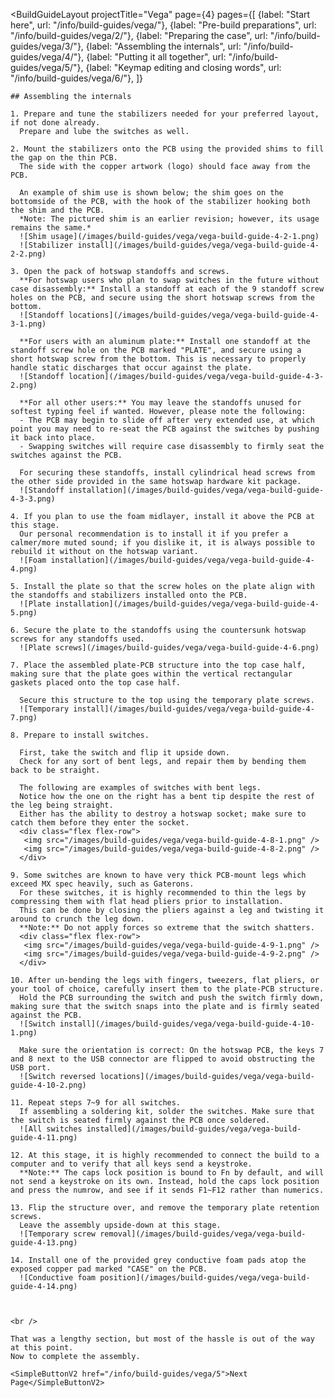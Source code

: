 ---
---


<BuildGuideLayout 
	projectTitle="Vega"
  page={4}
  pages={[
    {label: "Start here", url: "/info/build-guides/vega/"},
    {label: "Pre-build preparations", url: "/info/build-guides/vega/2/"},
    {label: "Preparing the case", url: "/info/build-guides/vega/3/"},
    {label: "Assembling the internals", url: "/info/build-guides/vega/4/"},
    {label: "Putting it all together", url: "/info/build-guides/vega/5/"},
    {label: "Keymap editing and closing words", url: "/info/build-guides/vega/6/"},
  ]}
>

  <AltMarkdownRenderer>

    ## Assembling the internals

    1. Prepare and tune the stabilizers needed for your preferred layout, if not done already.  
      Prepare and lube the switches as well.

    2. Mount the stabilizers onto the PCB using the provided shims to fill the gap on the thin PCB.  
      The side with the copper artwork (logo) should face away from the PCB.  
        
      An example of shim use is shown below; the shim goes on the bottomside of the PCB, with the hook of the stabilizer hooking both the shim and the PCB.  
      *Note: The pictured shim is an earlier revision; however, its usage remains the same.*  
      ![Shim usage](/images/build-guides/vega/vega-build-guide-4-2-1.png)
      ![Stabilizer install](/images/build-guides/vega/vega-build-guide-4-2-2.png)

    3. Open the pack of hotswap standoffs and screws.  
      **For hotswap users who plan to swap switches in the future without case disassembly:** Install a standoff at each of the 9 standoff screw holes on the PCB, and secure using the short hotswap screws from the bottom. 
      ![Standoff locations](/images/build-guides/vega/vega-build-guide-4-3-1.png)

      **For users with an aluminum plate:** Install one standoff at the standoff screw hole on the PCB marked "PLATE", and secure using a short hotswap screw from the bottom. This is necessary to properly handle static discharges that occur against the plate.
      ![Standoff location](/images/build-guides/vega/vega-build-guide-4-3-2.png)

      **For all other users:** You may leave the standoffs unused for softest typing feel if wanted. However, please note the following:
      - The PCB may begin to slide off after very extended use, at which point you may need to re-seat the PCB against the switches by pushing it back into place.
      - Swapping switches will require case disassembly to firmly seat the switches against the PCB.

      For securing these standoffs, install cylindrical head screws from the other side provided in the same hotswap hardware kit package.
      ![Standoff installation](/images/build-guides/vega/vega-build-guide-4-3-3.png)

    4. If you plan to use the foam midlayer, install it above the PCB at this stage.  
      Our personal recommendation is to install it if you prefer a calmer/more muted sound; if you dislike it, it is always possible to rebuild it without on the hotswap variant.
      ![Foam installation](/images/build-guides/vega/vega-build-guide-4-4.png)

    5. Install the plate so that the screw holes on the plate align with the standoffs and stabilizers installed onto the PCB.  
      ![Plate installation](/images/build-guides/vega/vega-build-guide-4-5.png)

    6. Secure the plate to the standoffs using the countersunk hotswap screws for any standoffs used.
      ![Plate screws](/images/build-guides/vega/vega-build-guide-4-6.png)

    7. Place the assembled plate-PCB structure into the top case half, making sure that the plate goes within the vertical rectangular gaskets placed onto the top case half.  

      Secure this structure to the top using the temporary plate screws.
      ![Temporary install](/images/build-guides/vega/vega-build-guide-4-7.png)

    8. Prepare to install switches.  

      First, take the switch and flip it upside down.  
      Check for any sort of bent legs, and repair them by bending them back to be straight.  

      The following are examples of switches with bent legs.  
      Notice how the one on the right has a bent tip despite the rest of the leg being straight.  
      Either has the ability to destroy a hotswap socket; make sure to catch them before they enter the socket.  
      <div class="flex flex-row">
       <img src="/images/build-guides/vega/vega-build-guide-4-8-1.png" />
       <img src="/images/build-guides/vega/vega-build-guide-4-8-2.png" />
      </div>
      
    9. Some switches are known to have very thick PCB-mount legs which exceed MX spec heavily, such as Gaterons.  
      For these switches, it is highly recommended to thin the legs by compressing them with flat head pliers prior to installation.  
      This can be done by closing the pliers against a leg and twisting it around to crunch the leg down.  
      **Note:** Do not apply forces so extreme that the switch shatters.  
      <div class="flex flex-row">
       <img src="/images/build-guides/vega/vega-build-guide-4-9-1.png" />
       <img src="/images/build-guides/vega/vega-build-guide-4-9-2.png" />
      </div>

    10. After un-bending the legs with fingers, tweezers, flat pliers, or your tool of choice, carefully insert them to the plate-PCB structure.  
      Hold the PCB surrounding the switch and push the switch firmly down, making sure that the switch snaps into the plate and is firmly seated against the PCB.
      ![Switch install](/images/build-guides/vega/vega-build-guide-4-10-1.png)

      Make sure the orientation is correct: On the hotswap PCB, the keys 7 and 8 next to the USB connector are flipped to avoid obstructing the USB port.
      ![Switch reversed locations](/images/build-guides/vega/vega-build-guide-4-10-2.png)

    11. Repeat steps 7~9 for all switches.
      If assembling a soldering kit, solder the switches. Make sure that the switch is seated firmly against the PCB once soldered.
      ![All switches installed](/images/build-guides/vega/vega-build-guide-4-11.png)

    12. At this stage, it is highly recommended to connect the build to a computer and to verify that all keys send a keystroke.
      **Note:** The caps lock position is bound to Fn by default, and will not send a keystroke on its own. Instead, hold the caps lock position and press the numrow, and see if it sends F1~F12 rather than numerics.

    13. Flip the structure over, and remove the temporary plate retention screws.  
      Leave the assembly upside-down at this stage.
      ![Temporary screw removal](/images/build-guides/vega/vega-build-guide-4-13.png)

    14. Install one of the provided grey conductive foam pads atop the exposed copper pad marked "CASE" on the PCB.
      ![Conductive foam position](/images/build-guides/vega/vega-build-guide-4-14.png)



    <br />
    
    That was a lengthy section, but most of the hassle is out of the way at this point.
    Now to complete the assembly.

    <SimpleButtonV2 href="/info/build-guides/vega/5">Next Page</SimpleButtonV2>
    
    
  </AltMarkdownRenderer>
			
</BuildGuideLayout>


